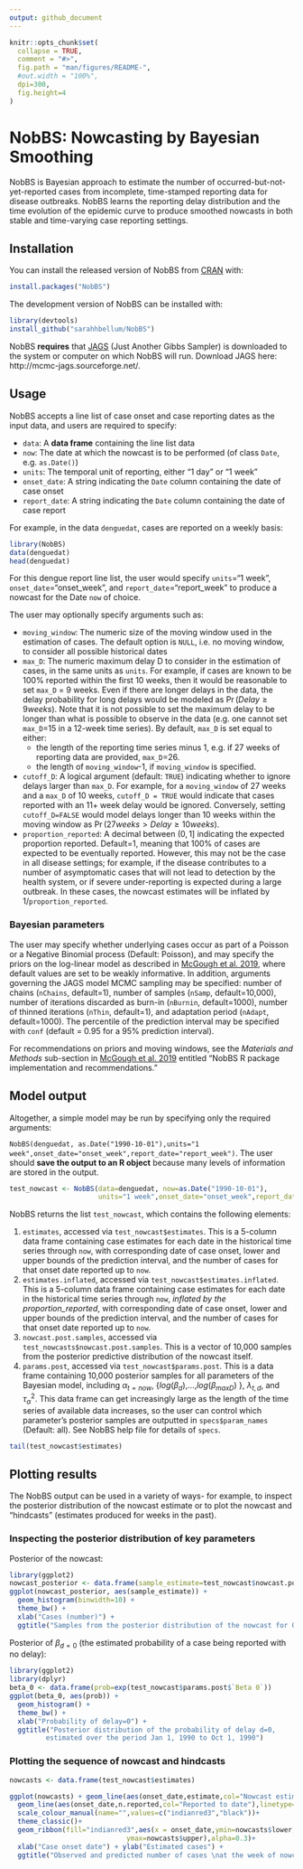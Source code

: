 ```yaml
---
output: github_document
---
```


<!-- README.md is generated from README.Rmd. Please edit that file -->

```r
knitr::opts_chunk$set(
  collapse = TRUE,
  comment = "#>",
  fig.path = "man/figures/README-",
  #out.width = "100%",
  dpi=300,
  fig.height=4
)
```
# NobBS: Nowcasting by Bayesian Smoothing

<!-- badges: start -->
<!-- badges: end -->

NobBS is Bayesian approach to estimate the number of occurred-but-not-yet-reported cases from incomplete, time-stamped reporting data for disease outbreaks. NobBS learns the reporting delay distribution and the time evolution of the epidemic curve to produce smoothed nowcasts in both stable and time-varying case reporting settings.

## Installation

You can install the released version of NobBS from [CRAN](https://CRAN.R-project.org) with:

``` r
install.packages("NobBS")
```

The development version of NobBS can be installed with:

``` r
library(devtools) 
install_github("sarahhbellum/NobBS") 
```

NobBS **requires** that [JAGS](http://mcmc-jags.sourceforge.net/) (Just Another Gibbs Sampler) is downloaded to the system or computer on which NobBS will run. Download JAGS here: http://mcmc-jags.sourceforge.net/. 

## Usage

NobBS accepts a line list of case onset and case reporting dates as the input data, and users are required to specify:

* `data`: A **data frame** containing the line list data
* `now`: The date at which the nowcast is to be performed (of class `Date`, e.g. `as.Date()`)
* `units`: The temporal unit of reporting, either "1 day" or "1 week"
* `onset_date`: A string indicating the `Date` column containing the date of case onset
* `report_date`: A string indicating the `Date` column containing the date of case report

For example, in the data `denguedat`, cases are reported on a weekly basis:

```r
library(NobBS)
data(denguedat)
head(denguedat)
```

For this dengue report line list, the user would specify `units`="1 week", `onset_date`="onset_week", and `report_date`="report_week" to produce a nowcast for the Date `now` of choice.

The user may optionally specify arguments such as:

* `moving_window`: The numeric size of the moving window used in the estimation of cases. The default option is `NULL`, i.e. no moving window, to consider all possible historical dates 
* `max_D`: The numeric maximum delay D to consider in the estimation of cases, in the same units as `units`. For example, if cases are known to be 100% reported within the first 10 weeks, then it would be reasonable to set `max_D` = 9 weeks. Even if there are longer delays in the data, the delay probability for long delays would be modeled as $\Pr(Delay \geq 9 weeks)$. Note that it is not possible to set the maximum delay to be longer than what is possible to observe in the data (e.g. one cannot set `max_D`=15 in a 12-week time series). By default, `max_D` is set equal to either:
    + the length of the reporting time series minus 1, e.g. if 27 weeks of reporting data are provided, `max_D`=26. 
    + the length of `moving_window`-1, if `moving_window` is specified.
* `cutoff_D`: A logical argument (default: `TRUE`) indicating whether to ignore delays larger than `max_D`. For example, for a `moving_window` of 27 weeks and a `max_D` of 10 weeks, `cutoff_D = TRUE` would indicate that cases reported with an 11+ week delay would be ignored. Conversely, setting `cutoff_D=FALSE` would model delays longer than 10 weeks within the moving window as $\Pr(27 weeks > Delay \geq 10 weeks)$.
* `proportion_reported`: A decimal between $(0,1]$ indicating the expected proportion reported. Default=1, meaning that 100% of cases are expected to be eventually reported. However, this may not be the case in all disease settings; for example, if the disease contributes to a number of asymptomatic cases that will not lead to detection by the health system, or if severe under-reporting is expected during a large outbreak. In these cases, the nowcast estimates will be inflated by 1/`proportion_reported`.

### Bayesian parameters

The user may specify whether underlying cases occur as part of a Poisson or a Negative Binomial process (Default: Poisson), and may specify the priors on the log-linear model as described in [McGough et al. 2019](https://www.biorxiv.org/content/10.1101/663823v1.full), where default values are set to be weakly informative. In addition, arguments governing the JAGS model MCMC sampling may be specified: number of chains (`nChains`, default=1), number of samples (`nSamp`, default=10,000), number of iterations discarded as burn-in (`nBurnin`, default=1000), number of thinned iterations (`nThin`, default=1), and adaptation period (`nAdapt`, default=1000). The percentile of the prediction interval may be specified with `conf` (default = 0.95 for a 95% prediction interval).

For recommendations on priors and moving windows, see the *Materials and Methods* sub-section in [McGough et al. 2019](https://www.biorxiv.org/content/10.1101/663823v1.full) entitled "NobBS R package implementation and recommendations."

## Model output
Altogether, a simple model may be run by specifying only the required arguments: 

`NobBS(denguedat, as.Date("1990-10-01"),units="1 week",onset_date="onset_week",report_date="report_week")`. The user should **save the output to an R object** because many levels of information are stored in the output.

```r
test_nowcast <- NobBS(data=denguedat, now=as.Date("1990-10-01"),
                      units="1 week",onset_date="onset_week",report_date="report_week")
```

NobBS returns the list `test_nowcast`, which contains the following elements:

1. `estimates`, accessed via `test_nowcast$estimates`. This is a 5-column data frame containing case estimates for each date in the historical time series through `now`, with corresponding date of case onset, lower and upper bounds of the prediction interval, and the number of cases for that onset date reported up to `now`.
2. `estimates.inflated`, accessed via `test_nowcast$estimates.inflated`. This is a 5-column data frame containing case estimates for each date in the historical time series through `now`, *inflated by the proportion_reported*, with corresponding date of case onset, lower and upper bounds of the prediction interval, and the number of cases for that onset date reported up to `now`.
3. `nowcast.post.samples`, accessed via `test_nowcasts$nowcast.post.samples`. This is a vector of 10,000 samples from the posterior predictive distribution of the nowcast itself.
4. `params.post`, accessed via `test_nowcast$params.post`. This is a data frame containing 10,000 posterior samples for all parameters of the Bayesian model, including $\alpha_{t=now}$, {$log(\beta_d)$,...,$log(\beta_{max D})$ }, $\lambda_{t,d}$, and $\tau^2_\alpha$. This data frame can get increasingly large as the length of the time series of available data increases, so the user can control which parameter's posterior samples are outputted in `specs$param_names` (Default: all). See NobBS help file for details of `specs`.

```r
tail(test_nowcast$estimates)
```

## Plotting results

The NobBS output can be used in a variety of ways- for example, to inspect the posterior distribution of the nowcast estimate or to plot the nowcast and "hindcasts" (estimates produced for weeks in the past).

### Inspecting the posterior distribution of key parameters

Posterior of the nowcast:
```r
library(ggplot2)
nowcast_posterior <- data.frame(sample_estimate=test_nowcast$nowcast.post.samps)
ggplot(nowcast_posterior, aes(sample_estimate)) + 
  geom_histogram(binwidth=10) + 
  theme_bw() + 
  xlab("Cases (number)") +
  ggtitle("Samples from the posterior distribution of the nowcast for Oct 1, 1990")
```

Posterior of $\beta_{d=0}$ (the estimated probability of a case being reported with no delay):
```r
library(ggplot2)
library(dplyr)
beta_0 <- data.frame(prob=exp(test_nowcast$params.post$`Beta 0`))
ggplot(beta_0, aes(prob)) + 
  geom_histogram() + 
  theme_bw() + 
  xlab("Probability of delay=0") +
  ggtitle("Posterior distribution of the probability of delay d=0,
         estimated over the period Jan 1, 1990 to Oct 1, 1990")
```

### Plotting the sequence of nowcast and hindcasts

```r
nowcasts <- data.frame(test_nowcast$estimates)

ggplot(nowcasts) + geom_line(aes(onset_date,estimate,col="Nowcast estimate"),linetype="longdash") +
  geom_line(aes(onset_date,n.reported,col="Reported to date"),linetype="solid") +
  scale_colour_manual(name="",values=c("indianred3","black"))+
  theme_classic()+
  geom_ribbon(fill="indianred3",aes(x = onset_date,ymin=nowcasts$lower, 
                             ymax=nowcasts$upper),alpha=0.3)+
  xlab("Case onset date") + ylab("Estimated cases") +
  ggtitle("Observed and predicted number of cases \nat the week of nowcast (Oct 1990) and weeks prior")
```

